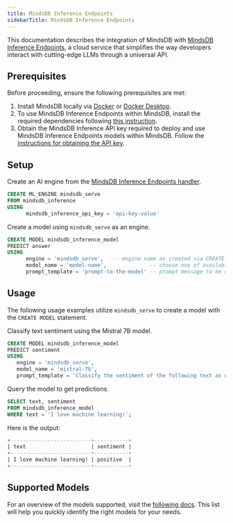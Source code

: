 ```yaml
---
title: MindsDB Inference Endpoints
sidebarTitle: MindsDB Inference Endpoints
---
```


This documentation describes the integration of MindsDB with [MindsDB Inference Endpoints](https://mindsdb-docs.hashnode.space/), a cloud service that simplifies the way developers interact with cutting-edge LLMs through a universal API.

## Prerequisites

Before proceeding, ensure the following prerequisites are met:

1. Install MindsDB locally via [Docker](https://docs.mindsdb.com/setup/self-hosted/docker) or [Docker Desktop](https://docs.mindsdb.com/setup/self-hosted/docker-desktop).
2. To use MindsDB Inference Endpoints within MindsDB, install the required dependencies following [this instruction](https://docs.mindsdb.com/setup/self-hosted/docker#install-dependencies).
3. Obtain the MindsDB Inference API key required to deploy and use MindsDB Inference Endpoints models within MindsDB. Follow the [instructions for obtaining the API key](https://mindsdb-docs.hashnode.space/docs/authentication).

## Setup

Create an AI engine from the [MindsDB Inference Endpoints handler](https://github.com/mindsdb/mindsdb/tree/main/mindsdb/integrations/handlers/mindsdb_inference_handler).

```sql
CREATE ML_ENGINE mindsdb_serve
FROM mindsdb_inference
USING
      mindsdb_inference_api_key = 'api-key-value'
```

Create a model using `mindsdb_serve` as an engine.

```sql
CREATE MODEL mindsdb_inference_model
PREDICT answer
USING
      engine = 'mindsdb_serve',   -- engine name as created via CREATE ML_ENGINE
      model_name = 'model-name',              -- choose one of available models
      prompt_template = 'prompt-to-the-model' -- prompt message to be completed by the model
```

## Usage

The following usage examples utilize `mindsdb_serve` to create a model with the `CREATE MODEL` statement.

Classify text sentiment using the Mistral 7B model.

```sql
CREATE MODEL mindsdb_inference_model
PREDICT sentiment
USING
   engine = 'mindsdb_serve',
   model_name = 'mistral-7b',
   prompt_template = 'Classify the sentiment of the following text as one of `positive`, `neutral` or `negative`: {{text}}';
```

Query the model to get predictions.

```sql
SELECT text, sentiment
FROM mindsdb_inference_model
WHERE text = 'I love machine learning!';
```

Here is the output:

```sql
+--------------------------+-----------+
| text                     | sentiment |
+--------------------------+-----------+
| I love machine learning! | positive  |
+--------------------------+-----------+
```

## Supported Models

For an overview of the models supported, visit the [following docs](https://docs.mdb.ai/). This list will help you quickly identify the right models for your needs.

